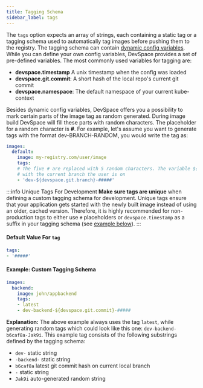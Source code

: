 ```yaml
---
title: Tagging Schema
sidebar_label: tags
---
```


The `tags` option expects an array of strings, each containing a static tag or a tagging schema used to automatically tag images before pushing them to the registry. The tagging schema can contain [dynamic config variables](../../variables/basics.mdx). While you can define your own config variables, DevSpace provides a set of pre-defined variables. The most commonly used variables for tagging are:
- **devspace.timestamp** A unix timestamp when the config was loaded
- **devspace.git.commit**: A short hash of the local repo's current git commit
- **devspace.namespace**: The default namespace of your current kube-context

Besides dynamic config variables, DevSpace offers you a possibility to mark certain parts of the image tag as random generated. During image build DevSpace will fill these parts with random characters. The placeholder for a random character is **#**. For example, let's assume you want to generate tags with the format dev-BRANCH-RANDOM, you would write the tag as:
```yaml
images:
  default:
    image: my-registry.com/user/image
    tags:
    # The five # are replaced with 5 random characters. The variable ${devspace.git.branch} is replaced
    # with the current branch the user is on
    - 'dev-${devspace.git.branch}-#####'
```

:::info Unique Tags For Development
**Make sure tags are unique** when defining a custom tagging schema for development. Unique tags ensure that your application gets started with the newly built image instead of using an older, cached version. Therefore, it is highly recommended for non-production tags to either use `#` placeholders or `devspace.timestamp` as a suffix in your tagging schema (see [example below](#example-custom-tagging-schema)).
:::

#### Default Value For `tag`
```yaml
tags:
- '#####'
```

#### Example: Custom Tagging Schema
```yaml
images:
  backend:
    image: john/appbackend
    tags:
    - latest
    - dev-backend-${devspace.git.commit}-#####
```
**Explanation:**
The above example always uses the tag `latest`, while generating random tags which could look like this one: `dev-backend-b6caf8a-Jak9i`. This example tag consists of the following substrings defined by the tagging schema:
- `dev-` static string
- `-backend-` static string
- `b6caf8a` latest git commit hash on current local branch
- `-` static string
- `Jak9i` auto-generated random string
